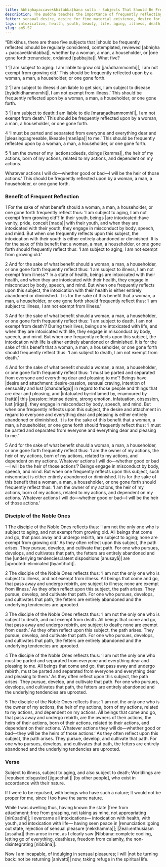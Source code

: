 ```yaml
---
title: Abhiṇhapaccavekkhitabbaṭhāna sutta - Subjects That Should Be Frequently Reflected Upon
description: The Buddha teaches the importance of frequently reflecting upon the five subjects of 1) aging, 2) illness, 3) death, 4) separation from everyone and everything dear and pleasing, and 5) one’s relation to one’s actions.
fetter: sensual desire, desire for fine material existence, desire for immaterial existence, ignorance
tags: intoxication, health, youth, beauty, life, aging, illness, death, separation, actions, deeds, kamma, owner, benefit, reflection, spiritual life, noble one, fetters, underlying tendencies, Nibbāna, an, an5
slug: an5.57
---
```


“Bhikkhus, there are these five subjects that |should be frequently reflected::should be regularly considered, contemplated, reviewed [abhiṇha + paccavekkhitabba]|, whether by a woman, a man, a householder, or |one gone forth::renunciate, ordained [pabbajita]|. What five?

1 ‘|I am subject to aging::I am liable to grow old [jarādhammomhi]|, I am not exempt from growing old.’ This should be frequently reflected upon by a woman, a man, a householder, or one gone forth.

2 ‘|I am subject to illness::I am liable to get sick, I am subject to disease [byādhidhammomhi]|, I am not exempt from illness.’ This should be frequently reflected upon by a woman, a man, a householder, or one gone forth.

3 ‘|I am subject to death::I am liable to die [maraṇadhammomhi]|, I am not exempt from death.’ This should be frequently reflected upon by a woman, a man, a householder, or one gone forth.

4 ‘I must be parted and separated from everyone and everything dear and |pleasing::agreeable, likeable [manāpa]| to me.’ This should be frequently reflected upon by a woman, a man, a householder, or one gone forth.

5 ‘I am the owner of my |actions::deeds, doings [kamma]|, the heir of my actions, born of my actions, related to my actions, and dependent on my actions.

Whatever actions I will do—whether good or bad—I will be the heir of those actions.’ This should be frequently reflected upon by a woman, a man, a householder, or one gone forth.

### Benefit of Frequent Reflection

1 For the sake of what benefit should a woman, a man, a householder, or one gone forth frequently reflect thus: ‘I am subject to aging, I am not exempt from growing old’? In their youth, beings |are intoxicated::have vanity, pride, conceit [mada]| with their youth, and when they are intoxicated with their youth, they engage in misconduct by body, speech, and mind. But when one frequently reflects upon this subject, the intoxication with their youth is either entirely abandoned or diminished. It is for the sake of this benefit that a woman, a man, a householder, or one gone forth should frequently reflect thus: ‘I am subject to aging, I am not exempt from growing old.’

2 And for the sake of what benefit should a woman, a man, a householder, or one gone forth frequently reflect thus: ‘I am subject to illness, I am not exempt from illness’? In a state of health, beings are intoxicated with their health, and when they are intoxicated with their health, they engage in misconduct by body, speech, and mind. But when one frequently reflects upon this subject, the intoxication with their health is either entirely abandoned or diminished. It is for the sake of this benefit that a woman, a man, a householder, or one gone forth should frequently reflect thus: ‘I am subject to illness, I am not exempt from illness.’

3 And for the sake of what benefit should a woman, a man, a householder, or one gone forth frequently reflect thus: ‘I am subject to death, I am not exempt from death’? During their lives, beings are intoxicated with life, and when they are intoxicated with life, they engage in misconduct by body, speech, and mind. But when one frequently reflects upon this subject, the intoxication with life is either entirely abandoned or diminished. It is for the sake of this benefit that a woman, a man, a householder, or one gone forth should frequently reflect thus: ‘I am subject to death, I am not exempt from death.’

4 And for the sake of what benefit should a woman, a man, a householder, or one gone forth frequently reflect thus: ‘I must be parted and separated from everyone and everything dear and pleasing to me’? Beings have |desire and attachment::desire-passion, sensual craving, intention of sensuality and lust [chandarāga]| in regard to those people and things that are dear and pleasing, and |infatuated by::inflamed by, enamoured by [rattā]| this |passion::intense desire, strong emotion, infatuation, obsession, lust [rāga]|, they engage in misconduct by body, speech, and mind. But when one frequently reflects upon this subject, the desire and attachment in regard to everyone and everything dear and pleasing is either entirely abandoned or diminished. It is for the sake of this benefit that a woman, a man, a householder, or one gone forth should frequently reflect thus: ‘I must be parted and separated from everyone and everything dear and pleasing to me.’

5 And for the sake of what benefit should a woman, a man, a householder, or one gone forth frequently reflect thus: ‘I am the owner of my actions, the heir of my actions, born of my actions, related to my actions, and dependent on my actions. Whatever actions I will do—whether good or bad—I will be the heir of those actions’? Beings engage in misconduct by body, speech, and mind. But when one frequently reflects upon this subject, such misconduct is either entirely abandoned or diminished. It is for the sake of this benefit that a woman, a man, a householder, or one gone forth should frequently reflect thus: ‘I am the owner of my actions, the heir of my actions, born of my actions, related to my actions, and dependent on my actions. Whatever actions I will do—whether good or bad—I will be the heir of those actions.’

### Disciple of the Noble Ones

1 The disciple of the Noble Ones reflects thus: ‘I am not the only one who is subject to aging, and not exempt from growing old. All beings that come and go, that pass away and undergo rebirth, are subject to aging; none are exempt from growing old.’ As they often reflect upon this subject, the path arises. They pursue, develop, and cultivate that path. For one who pursues, develops, and cultivates that path, the fetters are entirely abandoned and the |underlying tendencies::latent dispositions [anusayā]| are |uprooted::eliminated [byantīhoti]|.

2 The disciple of the Noble Ones reflects thus: ‘I am not the only one who is subject to illness, and not exempt from illness. All beings that come and go, that pass away and undergo rebirth, are subject to illness; none are exempt from illness.’ As they often reflect upon this subject, the path arises. They pursue, develop, and cultivate that path. For one who pursues, develops, and cultivates that path, the fetters are entirely abandoned and the underlying tendencies are uprooted.

3 The disciple of the Noble Ones reflects thus: ‘I am not the only one who is subject to death, and not exempt from death. All beings that come and go, that pass away and undergo rebirth, are subject to death; none are exempt from death.’ As they often reflect upon this subject, the path arises. They pursue, develop, and cultivate that path. For one who pursues, develops, and cultivates that path, the fetters are entirely abandoned and the underlying tendencies are uprooted.

4 The disciple of the Noble Ones reflects thus: ‘I am not the only one who must be parted and separated from everyone and everything dear and pleasing to me. All beings that come and go, that pass away and undergo rebirth, must be parted and separated from everyone and everything dear and pleasing to them.’ As they often reflect upon this subject, the path arises. They pursue, develop, and cultivate that path. For one who pursues, develops, and cultivates that path, the fetters are entirely abandoned and the underlying tendencies are uprooted.

5 The disciple of the Noble Ones reflects thus: ‘I am not the only one who is the owner of my actions, the heir of my actions, born of my actions, related to my actions, and dependent on my actions. All beings that come and go, that pass away and undergo rebirth, are the owners of their actions, the heirs of their actions, born of their actions, related to their actions, and dependent on their actions. Whatever actions they will do—whether good or bad—they will be the heirs of those actions.’ As they often reflect upon this subject, the path arises. They pursue, develop, and cultivate that path. For one who pursues, develops, and cultivates that path, the fetters are entirely abandoned and the underlying tendencies are uprooted.

### Verse

Subject to illness, subject to aging,
and also subject to death;
Worldlings are |repulsed::disgusted [jigucchati]| [by other people],
who exist in accordance with their nature.

If I were to be repulsed,
with beings who have such a nature;
It would not be proper for me,
since I too have the same nature.

While I was dwelling thus,
having known the state |free from attachment::free from grasping, not taking as mine, not appropriating [nirūpadhi]|;
I overcame all intoxications—
intoxication with health, with youth,
and intoxication with life—
having seen peace in |renunciation::going out state, rejection of sensual pleasure [nekkhamma]|;
|Zeal::enthusiasm [ussāha]| then arose in me,
as I clearly saw |Nibbāna::complete cooling, letting go of everything, deathless, freedom from calamity, the non-disintegrating [nibbāna]|.

Now I am incapable,
of indulging in sensual pleasures;
I will |not be turning back::not be returning [anivatti]| now,
taking refuge in the spiritual life.